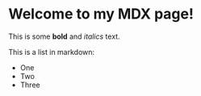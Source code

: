 # Welcome to my MDX page!
 
This is some **bold** and _italics_ text.
 
This is a list in markdown:
 
- One
- Two
- Three
 
